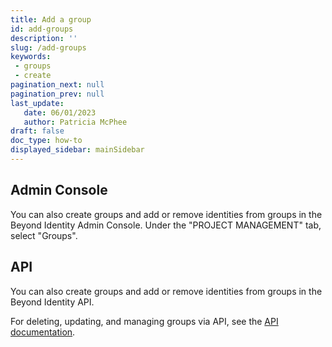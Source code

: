 ```yaml
---
title: Add a group
id: add-groups
description: ''
slug: /add-groups
keywords: 
 - groups
 - create
pagination_next: null
pagination_prev: null
last_update: 
   date: 06/01/2023
   author: Patricia McPhee
draft: false
doc_type: how-to
displayed_sidebar: mainSidebar
---
```







## Admin Console

You can also create groups and add or remove identities from groups in the Beyond Identity Admin Console. Under the "PROJECT MANAGEMENT" tab, select "Groups".

## API

You can also create groups and add or remove identities from groups in the Beyond Identity API.

For deleting, updating, and managing groups via API, see the [API documentation](https://developer.beyondidentity.com/api/v1#tag/Groups).

